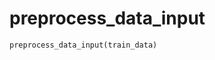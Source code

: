 # preprocess_data_input { #onco_derm_ai.preprocess_data_input }

```python
preprocess_data_input(train_data)
```


